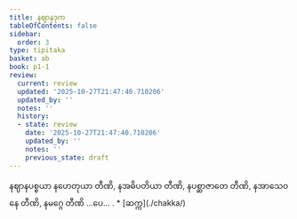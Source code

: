 ```yaml
---
title: နဈာနဒုက
tableOfContents: false
sidebar:
  order: 3
type: tipitaka
basket: ab
book: p1-1
review:
  current: review
  updated: '2025-10-27T21:47:40.710206'
  updated_by: ''
  notes: ''
  history:
  - state: review
    date: '2025-10-27T21:47:40.710206'
    updated_by: ''
    notes: ''
    previous_state: draft
---
```



<ReviewStatus review={frontmatter.review} showDetails={true} />

<HypothesisAnnotation frontmatter={frontmatter} />

<DynamicBreadcrumb />

<Division number="22" book="p1-1" e="ch" v="36" p="339">

<Paragraph number="1846" book="p1-1">
နဈာနပစ္စယာ နဟေတုယာ တီဏိ, နအဓိပတိယာ တီဏိ, နပစ္ဆာဇာတေ တီဏိ, နအာသေဝနေ တီဏိ, နမဂ္ဂေ တီဏိ …ပေ… .

</Paragraph>
</Division>

<TableOfContents book="p1-1">
* [ဆက္က](./chakka/)
</TableOfContents>